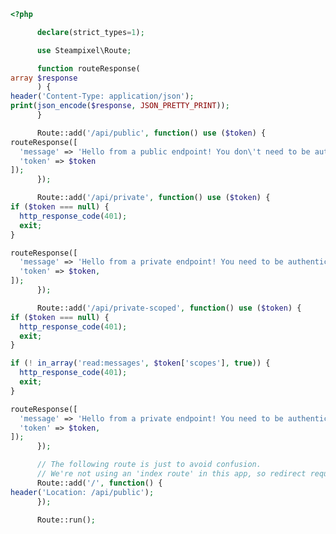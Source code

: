 ```php router.php lines highlight={21-31}
<?php

      declare(strict_types=1);

      use Steampixel\Route;

      function routeResponse(
array $response
      ) {
header('Content-Type: application/json');
print(json_encode($response, JSON_PRETTY_PRINT));
      }

      Route::add('/api/public', function() use ($token) {
routeResponse([
  'message' => 'Hello from a public endpoint! You don\'t need to be authenticated to see this.',
  'token' => $token
]);
      });

      Route::add('/api/private', function() use ($token) {
if ($token === null) {
  http_response_code(401);
  exit;
}

routeResponse([
  'message' => 'Hello from a private endpoint! You need to be authenticated to see this.',
  'token' => $token,
]);
      });

      Route::add('/api/private-scoped', function() use ($token) {
if ($token === null) {
  http_response_code(401);
  exit;
}

if (! in_array('read:messages', $token['scopes'], true)) {
  http_response_code(401);
  exit;
}

routeResponse([
  'message' => 'Hello from a private endpoint! You need to be authenticated and have a scope of read:messages to see this.',
  'token' => $token,
]);
      });

      // The following route is just to avoid confusion.
      // We're not using an 'index route' in this app, so redirect requests to /api/public.
      Route::add('/', function() {
header('Location: /api/public');
      });

      Route::run();
```
